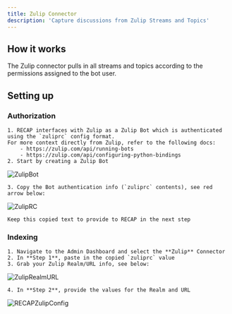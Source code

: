 ```yaml
---
title: Zulip Connector
description: 'Capture discussions from Zulip Streams and Topics'
---
```


## How it works
The Zulip connector pulls in all streams and topics according to the permissions assigned to the bot user.

## Setting up
### Authorization
    1. RECAP interfaces with Zulip as a Zulip Bot which is authenticated using the `zuliprc` config format.
    For more context directly from Zulip, refer to the following docs:
        - https://zulip.com/api/running-bots
        - https://zulip.com/api/configuring-python-bindings
    2. Start by creating a Zulip Bot

![ZulipBot](/images/connectors/zulip/ZulipBot.png)

    3. Copy the Bot authentication info (`zuliprc` contents), see red arrow below:

![ZulipRC](/images/connectors/zulip/ZulipRC.png)

    Keep this copied text to provide to RECAP in the next step

### Indexing
    1. Navigate to the Admin Dashboard and select the **Zulip** Connector
    2. In **Step 1**, paste in the copied `zuliprc` value
    3. Grab your Zulip Realm/URL info, see below:

![ZulipRealmURL](/images/connectors/zulip/ZulipRealmURL.png)

    4. In **Step 2**, provide the values for the Realm and URL

![RECAPZulipConfig](/images/connectors/zulip/RECAPZulipConfig.png)

